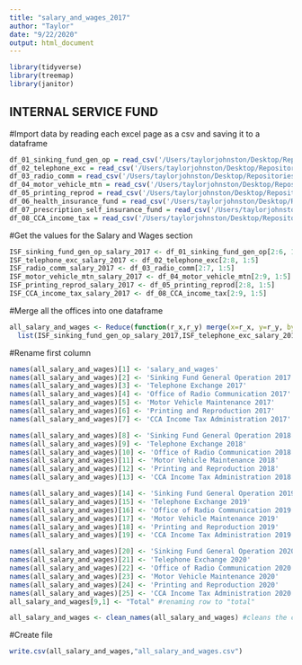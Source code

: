 ```yaml
---
title: "salary_and_wages_2017"
author: "Taylor"
date: "9/22/2020"
output: html_document
---
```


```r
library(tidyverse)
library(treemap)
library(janitor)
```


## INTERNAL SERVICE FUND
#Import data by reading each excel page as a csv and saving it to a dataframe
```r
df_01_sinking_fund_gen_op = read_csv('/Users/taylorjohnston/Desktop/Repositories/cle-budget/InternalServiceFund/01_SinkingFundGenOp_pg465.csv')
df_02_telephone_exc = read_csv('/Users/taylorjohnston/Desktop/Repositories/cle-budget/InternalServiceFund/02_TelephoneExchange_pg467-68.csv')
df_03_radio_comm = read_csv('/Users/taylorjohnston/Desktop/Repositories/cle-budget/InternalServiceFund/03_OfficeofRadioComm_pg472-73.csv')
df_04_motor_vehicle_mtn = read_csv('/Users/taylorjohnston/Desktop/Repositories/cle-budget/InternalServiceFund/04_MotorVehicleMtn_pg477-79.csv')
df_05_printing_reprod = read_csv('/Users/taylorjohnston/Desktop/Repositories/cle-budget/InternalServiceFund/05_Printing&Reproduc_pg482-83.csv')
df_06_health_insurance_fund = read_csv('/Users/taylorjohnston/Desktop/Repositories/cle-budget/InternalServiceFund/06_HealthSelfInsuranceFund_pg488.csv')
df_07_prescription_self_insurance_fund = read_csv('/Users/taylorjohnston/Desktop/Repositories/cle-budget/InternalServiceFund/07_PrscptnSelfInsrncFund_pg489.csv')
df_08_CCA_income_tax = read_csv('/Users/taylorjohnston/Desktop/Repositories/cle-budget/InternalServiceFund/08_CCAIncomeTaxAdmin_pg493-95.csv')
```

#Get the values for the Salary and Wages section
```r
ISF_sinking_fund_gen_op_salary_2017 <- df_01_sinking_fund_gen_op[2:6, 1:5]
ISF_telephone_exc_salary_2017 <- df_02_telephone_exc[2:8, 1:5]
ISF_radio_comm_salary_2017 <- df_03_radio_comm[2:7, 1:5]
ISF_motor_vehicle_mtn_salary_2017 <- df_04_motor_vehicle_mtn[2:9, 1:5]
ISF_printing_reprod_salary_2017 <- df_05_printing_reprod[2:8, 1:5]
ISF_CCA_income_tax_salary_2017 <- df_08_CCA_income_tax[2:9, 1:5]
```

#Merge all the offices into one dataframe

```r
all_salary_and_wages <- Reduce(function(r_x,r_y) merge(x=r_x, y=r_y, by=1, all=TRUE),  
  list(ISF_sinking_fund_gen_op_salary_2017,ISF_telephone_exc_salary_2017,ISF_radio_comm_salary_2017, ISF_motor_vehicle_mtn_salary_2017, ISF_printing_reprod_salary_2017, ISF_CCA_income_tax_salary_2017))
```

#Rename first column
```r
names(all_salary_and_wages)[1] <- 'salary_and_wages'
names(all_salary_and_wages)[2] <- 'Sinking Fund General Operation 2017'
names(all_salary_and_wages)[3] <- 'Telephone Exchange 2017'
names(all_salary_and_wages)[4] <- 'Office of Radio Communication 2017'
names(all_salary_and_wages)[5] <- 'Motor Vehicle Maintenance 2017'
names(all_salary_and_wages)[6] <- 'Printing and Reproduction 2017'
names(all_salary_and_wages)[7] <- 'CCA Income Tax Administration 2017'

names(all_salary_and_wages)[8] <- 'Sinking Fund General Operation 2018'
names(all_salary_and_wages)[9] <- 'Telephone Exchange 2018'
names(all_salary_and_wages)[10] <- 'Office of Radio Communication 2018'
names(all_salary_and_wages)[11] <- 'Motor Vehicle Maintenance 2018'
names(all_salary_and_wages)[12] <- 'Printing and Reproduction 2018'
names(all_salary_and_wages)[13] <- 'CCA Income Tax Administration 2018'

names(all_salary_and_wages)[14] <- 'Sinking Fund General Operation 2019'
names(all_salary_and_wages)[15] <- 'Telephone Exchange 2019'
names(all_salary_and_wages)[16] <- 'Office of Radio Communication 2019'
names(all_salary_and_wages)[17] <- 'Motor Vehicle Maintenance 2019'
names(all_salary_and_wages)[18] <- 'Printing and Reproduction 2019'
names(all_salary_and_wages)[19] <- 'CCA Income Tax Administration 2019'

names(all_salary_and_wages)[20] <- 'Sinking Fund General Operation 2020'
names(all_salary_and_wages)[21] <- 'Telephone Exchange 2020'
names(all_salary_and_wages)[22] <- 'Office of Radio Communication 2020'
names(all_salary_and_wages)[23] <- 'Motor Vehicle Maintenance 2020'
names(all_salary_and_wages)[24] <- 'Printing and Reproduction 2020'
names(all_salary_and_wages)[25] <- 'CCA Income Tax Administration 2020'
all_salary_and_wages[9,1] <- "Total" #renaming row to "total"

all_salary_and_wages <- clean_names(all_salary_and_wages) #cleans the column names
```

#Create file
```r
write.csv(all_salary_and_wages,"all_salary_and_wages.csv")
```
